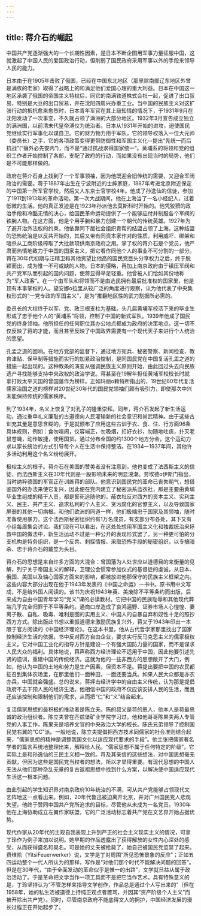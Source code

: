 ```yaml
---
---
---
```

title: 蒋介石的崛起
---



中国共产党逐渐强大的一个长期性因素，是日本不断企图用军事力量征服中国，这就激起了中国人民的爱国政治行动，但削弱了国民政府采用军事以外的手段来领导人民的能力。

日本由于在1905年击败了俄国，已经在中国东北地区（那里除南部辽东地区外曾是满族的老家）取得了战略上的和满足他们爱国心理的重大利益。日本在中国这一地区承袭了俄国的帝国主义特权后，同它的南满铁道株式会社一起，促进了出口贸易，特别是大豆的出口贸易，并在沈阳四周兴办重工业。当中国的民族主义对这扩张行动的抵抗愈来愈烈时，日本青年军官在其上级知情的情况下，于1931年9月在沈阳发动了一次事变，不久就占领了满洲的大部分地区。1932年3月宣告成立独立的满洲国，以前清末代皇帝溥仪为统治者。日本从1931年开始的进攻，迫使国民党继续实行军事化以谋自卫。它的财力物力用于军队，它的领导权落入一位大元帅（委员长）之手，它的各项政策变得更带防御性和军国主义化--提出“先统一而后抗战”(“攘外必先安内”)，而不是“通过抗战求得国家统一”。黄埔系的将领和党的组织工作者开始控制了各部，支配了政府的行动，而如果没有出现当时的局势，他们是不可能那样做的。

政府在蒋介石身上找到了一个军事领袖，因为他既迎合旧传统的需要，又迎合军阀政治的需要。蒋于1887年出生在宁波附近的士绅家庭，1887年考进北京附近保定的中国第一所军官学校，然后又人东京士官学校4年。他成了孙逸仙的信徒，参加了1911到1913年的革命活动。第一次大战期间，他在上海当了一名小经纪人，过着低微的生活。他的真正发迹是在1923年孙派他去莫斯科时开始的。他凭狡猾的政治手段和冷酷无情的决心，给国民革命运动提供了一个能够应付并制服各个军阀的铁腕人物。在这方面，他是个用手腕和暴力创建一个朝代的传统英雄。1927年为了避开治外法权的约束，他依靠同下层社会组织青帮的结盟占领了上海。这种结盟的恐怖统治是以反共开始的，其后又带有同资本家作对的性质，利用威吓、绑架和暗杀从工商阶级榨取了大批款项供南京政府之用。掌了权的蒋介石是个党员，他严肃而热情地致力于中国的国家主义，把它看作同他个人的事业不可分割的一部分。蒋在30年代初期与汪精卫和其他资望比他高的国民党巨头分享权力之后，终于脱颖而出，成为惟一不可或缺的人物。日本的侵略，再加上南京政府由于镇压军阀和共产党军队而引起的国内问题，使蒋显得举足轻重。他曾被人们恰如其份地称为“军人政客”。在一个由军队和将领而不是由选民拥有最后批准权的国家里，他是顶有本事掌权的人。黛安娜o拉里从较广泛的角度进行观察，认为他代表了中央集权形式的“一党专政的军国主义”，是为"推翻地区性的武力割据所必需的。

委员长的大权终于以军、党、政三根支柱为基础。头几届黄埔军校活下来的毕业生形成了忠于他个人的“黄埔系”将领，控制了中国的新式军队。1939年他成了国民党的终身领袖。他所担任的任何职位其办公地点都成为政府的决策地点。这一切不仅反映了蒋的才能，而且甚至反映了中国政界需要有一个现代天子来进行个人统治的愿望。

孔孟之道的回响。在地方党部的监督下，通过地方宪兵、秘密警察、新闻检查、教育津贴、保甲制等措施而实行的加紧政治控制，是同国民党在中国复活孔孟之道的措施一起出现的。这种教条的演变从强调民族主义原则开始，由此回过头去向民族遗产寻找能够支持中央政权的政治学说。蒋甚至在19解年担任黄埔军校校长时就拿打败太平天国的曾国藩作为榜样。正如玛丽o赖特所指出的，19世纪60年代复活儒家治国之道的榜样对20世纪30年代的国民党领袖们颇有吸引力，即使那次中兴未能保持传统的儒家秩序。

到了1934年，名义上恢复了对孔子的隆重崇拜。同年，蒋介石发起了新生活运动，通过重申礼义廉耻的古道德向人民灌输新的社会意识和尚武精神。由于这些古训充其量是意思含糊的，于是就颁布了应用这些古训于衣、食、住、行方面96条具体规则，例如：食勿喧闹，仪容端正，勿吸烟，扣好衣衫，勿随地吐痰，扑灭老鼠苍蝇，动作敏捷，使用国货。通过分布全国的约1300个地方分会，这个运动力求以家长统治的方式引导每个人在生活中保持整洁。在1934一1937年间，其他许多活动利用这个名义纷纷展开。

极权主义的根子。蒋介石在美国的赞美者没有注意到，他也变成了法西斯主义的信徒，而法西斯主义在30年代则是一股影响未来的明显浪潮。劳埃德o伊斯门指出，当时纳粹德国的军官正在训练蒋的部队。他意识到国民党的革命已丧失朝气，想借鉴国外的办法来使它复兴，因此便在党内建立了秘密派系蓝衣社，那是主要由黄埔毕业生组成的精干人员，都是誓死追随他的。蔽衣社反对西方的资本主义、实利主义、民主、共产主义、追求私利的个人主义、贪污腐化的官僚主义，以及导致国家屏弱的其他一切病根。和他们欧洲的同道一样，他们极端忠于国家及其领袖，随时准备使用暴力。这个法西斯秘密组织约有1万名成员，有支部分布各处，其下又有小组每周集会讨论。我们现在可以看出，在这处处想用军国主义化和独裁统治来拯救中国的做法中，新生活运动不过是一种公开的表现形式罢了。另一种更可怕的分支机构是特务组织，是一个反共、刺探情报、采取恐怖手段的秘密组织，以专搞暗杀、忠于蒋介石的戴笠为头目。

蒋介石的思想是来自许多方面的大混合：曾国藩为人处世应以道德目的来衡量的见解，列宁关于帝国主义的解释，卫理公会惯常参加仪式的基督徒的虔诚，从日本、俄国、美国以及轴心国家方面来的影响，都被放进他那保守的民族主义框架之内。这些内容大部分出现在他于1943年发表的《中国之命运》一书中。原书用中文写成，不是给外国人阅读的。该书为庆祝1943年英、美废除不平等条约而出版，后来成为自由中国青年学习“党义”课的必读教材。它把中国的民族耻辱和其他现代弊端几乎完全归罪于不平等条约。通商口岸造成了哀鸿遍野、证券市场人心惶惶、妻离子散、自私、吸毒、唯利是图的实用主义、中国人的自暴自弃和奴性十足的照抄西方方式。除出版此书想以重振道德来激励民族复兴外，蒋又于1943年印出一本限于官方阅读的《中国经济理论》。在这本书里，他从古代哲学家那里找出了国家控制经济生活的依据。书中反对西方自由企业，要求实行反马克思主义的儒家极权主义。它对中国工业化的指导方针是建设一个有强大国防力量的国家，而不是谋求人民大众的福利。具体地说，蒋声称西方经济理论不适用于中国，因此他要引述先贤的遗训，重建中国的传统经济。这就为他的一些非西方的思想敞开了大门，例如，他认为中国的土地和劳力是生产因素，但资本不是。蒋提出要把中国的农民都征召到集体农场里，在那里他们一面种田，一面还要当兵。如果人民大众都是亦农亦兵，中国就会强盛。总的说来，蒋抨击经济学中的自由主义传统，认为那是提倡政府不去干预人民的经济生活。他相信中国的政府不仅应该安排人民的生活，而且还应该控制和限制他们的需求，从而把“仁”和“义”结合起来。

复活儒家思想的最积极的推动者是陈立夫。陈的叔父是蒋的恩人，他本人是蒋最忠诚的政治组织者。陈立夫曾在匹兹堡矿业学院学习过。他和他哥哥陈果夫两人专管党的人事工作，陈果夫是培养文官的中央政治大学的校长。陈氏兄弟领导了控制国民党右翼的“CC”派。一般地说，陈立夫提倡把西方技术同儒家的社会准则结合起来，“儒家思想的精神是调整我国文化以适应现代要求的手段”。他主张把儒家著名学者的篇言系统地整理出来，解释给人民。“儒家思想不属于任何特定的阶级”，它实际上是和孙逸仙的三民主义相一致的。蒋及其亲信的这些想法，对中国思想毫无贡献，但因为这些是国民党当权者的想法，所以才显得重要。有现代思想的中国人无法从他们那种杂乱无章的复古返祖思想中找到什么方案，以解决使中国适应现代生活这一根本问题。

由此引起的学生知识界对南京政府10年统治的不满，可从共产党能够占领现代文艺阵地这一点看出来。例如，20年代鲁迅被迫离开北京，并对广州国民党人悲观失望。他终于赞同中国共产党所追求的目标，尽管他从未成为一名党员。1930年他在上海协助成立左翼作家联盟，它的广泛活动标志着共产党在文艺界开始占据优势。

现代作家从20年代的主观自我表现上升到严正的社会主义现实主义的情况，可拿丁玲作为例子来加以说明。她早期的作品透露出了获得解放的女性内心深处的感受，从而获得盛名和臭名。可是她的丈夫被枪毙了，她自己被国民党监禁了起来。费维凯（YitsiFeuerwerker）说，文学是丁对周围“所见恐怖景象的反应”；正如五四运动整个一代人所认为的那样，写作是“对他们那个时代不能解决问题的回答”。但是在30年代，“由于全面发动的革命似乎是惟一的出路”，文学就日益从属于政治活动了。于是革命把文学当作一项工具而不是把它当作艺术。具有特殊意义的是，丁玲坚持认为“不管怎样来指导文学创作，作品总是通过个人写出来的”（但在1958年，她的私生活被道德上持纯正观点者置骂，并因其“资产阶级个人主义”而被开除出共产党）。同时，尽管南京政府不能底得文人的拥护，中国经济发展的漫长过程正在开始起步了。